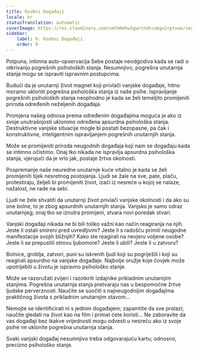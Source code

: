 ```yaml
---
title: Osobni Događaji
locale: hr
statusTranslation: automatic
coverImage: https://res.cloudinary.com/xmfm6mhw3gwctndtcubgx2rptnae/image/upload/v1740468922/small_cover_tratado_de_psicologia_revolucionaria_a4c0dca4e0.webp
sidebar:
    label: 9. Osobni Događaji
    order: 9
---
```

Potpuna, intimna auto-opservacija Sebe postaje neodgodiva kada se radi o otkrivanju pogrešnih psiholoških stanja. Nesumnjivo, pogrešna unutarnja stanja mogu se ispraviti ispravnim postupcima.

Budući da je unutarnji život magnet koji privlači vanjske događaje, hitno moramo ukloniti pogrešna psihološka stanja iz naše psihe. Ispravljanje pogrešnih psiholoških stanja neophodno je kada se želi temeljito promijeniti priroda određenih neželjenih događaja.

Promjena našeg odnosa prema određenim događajima moguća je ako iz svoje unutrašnjosti uklonimo određena apsurdna psihološka stanja. Destruktivne vanjske situacije mogle bi postati bezopasne, pa čak i konstruktivne, inteligentnim ispravljanjem pogrešnih unutarnjih stanja.

Može se promijeniti priroda neugodnih događaja koji nam se događaju kada se intimno očistimo. Onaj tko nikada ne ispravlja apsurdna psihološka stanja, vjerujući da je vrlo jak, postaje žrtva okolnosti.

Pospremanje naše neuredne unutarnje kuće vitalno je kada se želi promijeniti tijek nesretnog postojanja. Ljudi se žale na sve, pate, plaču, protestiraju, željeli bi promijeniti život, izaći iz nesreće u kojoj se nalaze, nažalost, ne rade na sebi.

Ljudi ne žele shvatiti da unutarnji život privlači vanjske okolnosti i da ako su one bolne, to je zbog apsurdnih unutarnjih stanja. Vanjsko je samo odraz unutarnjeg; onaj tko se iznutra promijeni, stvara novi poredak stvari.

Vanjski događaji nikada ne bi bili toliko važni kao način reagiranja na njih. Jeste li ostali smireni pred uvredljivim? Jeste li s radošću primili neugodne manifestacije svojih bližnjih? Kako ste reagirali na nevjeru voljene osobe? Jeste li se prepustili otrovu ljubomore? Jeste li ubili? Jeste li u zatvoru?

Bolnice, groblja, zatvori, puni su iskrenih ljudi koji su pogriješili i koji su reagirali apsurdno na vanjske događaje. Najbolje oružje koje čovjek može upotrijebiti u životu je ispravno psihološko stanje.

Može se razoružati zvijeri i razotkriti izdajnike prikladnim unutarnjim stanjima. Pogrešna unutarnja stanja pretvaraju nas u bespomoćne žrtve ljudske perverznosti. Naučite se suočiti s najneugodnijim događajima praktičnog života s prikladnim unutarnjim stavom...

Nemojte se identificirati ni s jednim događajem; zapamtite da sve prolazi; naučite gledati na život kao na film i primat ćete koristi... Ne zaboravite da vas događaji bez ikakve vrijednosti mogu odvesti u nesreću ako iz svoje psihe ne uklonite pogrešna unutarnja stanja.

Svaki vanjski događaj nesumnjivo treba odgovarajuću kartu; odnosno, precizno psihološko stanje.

